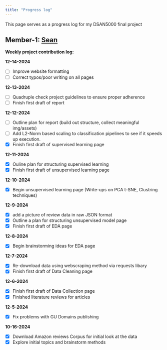 ```yaml
---
title: "Progress log"
---
```


This page serves as a progress log for my DSAN5000 final project 

## Member-1: [Sean](../index.qmd)

**Weekly project contribution log:**



**12-14-2024**

* [ ] Improve website formatting
* [ ] Correct typos/poor writing on all pages

**12-13-2024**

* [ ] Quadruple check project guidelines to ensure proper adherence
* [ ] Finish first draft of report

**12-12-2024**

* [ ] Outline plan for report (build out structure, collect meaningful img/assets)
* [ ] Add L2-Norm based scaling to classification pipelines to see if it speeds up execution.
* [X] Finish first draft of supervised learning page 

**12-11-2024**

* [X] Ouline plan for structuring supervised learning
* [X] Finish first draft of unsupervised learning page

**12-10-2024**

* [X] Begin unsupervised learning page (Write-ups on PCA t-SNE, Clustring techniques)

**12-9-2024**

* [X] add a picture of review data in raw JSON format 
* [X] Outline a plan for structuring unsupervised model page
* [X] Finish first draft of EDA page

**12-8-2024**

* [X] Begin brainstorming ideas for EDA page

**12-7-2024**

* [X] Re-download data using webscraping method via requests libary
* [X] Finish first draft of Data Cleaning page

**12-6-2024**

* [X] Finish first draft of Data Collection page
* [X] Finished literature reviews for articles

**12-5-2024**

* [X] Fix problems with GU Domains publishing

**10-16-2024** 

* [X] Download Amazon reviews Corpus for initial look at the data 
* [X] Explore initial topics and brainstorm methods  


 


